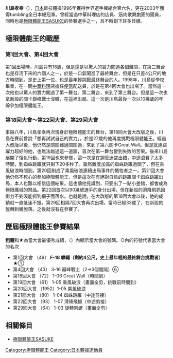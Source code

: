 {{japanese|japanese=川島孝幸|kana=かわしま たかゆき|romaji=Kawashima Takayuki}}
'''川島孝幸'''（{{bd|1979年|8月4日||||Kawashima Takayuki}}），[[日本|日本]]雜技體操1996年獲得世界選手權總合第六名，更在2003年獲得tumbling全日本總冠軍。曾經當過中華料理店的店員、筋肉歌舞劇團的團員，同時也是[[極限體能王SASUKE|極限體能王SASUKE]]的參賽選手之一，且不時創下許多佳績。

== 極限體能王的戰歷 ==

=== 第1回大會、第4回大會 ===

第1回出場時，川島只有18歲，但是還是以驚人的實力闖過各個難關，在第三舞台也是存活下來的六個人之一，於是一口氣闖進了最終舞台，但是在只差4公尺的地方時間到。是史上第一位、也是最年輕挑戰最終舞台的人。1998年，川島從學校畢業，在一間[[中華料理|中華料理]]店擔任[[便當|便當]]配送員，於是在第4回大會也出場了。當然這一次他也以驚人的實力闖過了第一舞台、第二舞台，來到了第三舞台。但是這一次也拿新設的關卡巔峰戰士沒轍，在這裡出局。這一次是川島最後一次以10幾歲的年齡參加極限體能王。

=== 第18回大會～第22回大會、第29回大會 ===

事隔八年，川島孝幸再次現身於極限體能王的舞台，第18回大會大改版之後，川島在賽前曾說「想再試試自己的實力」，於是27歲的他再度挑戰極限體能王。經過大改版以後，他仍然是關關難過關關過，來到了第六關卡Great Wall。但是就連跳躍力超好的他，也無法越過這一道牆，首次在第一舞台嘗到失敗的苦果。後來川島展開了復仇行動，第19回也來參賽，這一次是在鋼管迷宮出錯，中途浪費了太多時間，到蜘蛛跳躍就只剩下20多秒了。雖然難度加高的蜘蛛跳躍過關了，但在乘風破浪時間到。第20回則成了乘風破浪連續出局事件的犧牲者之一。第21回大會他仍然不死心的參加極限體能王，但是這次在有絕對自信的跳躍關卡蜘蛛跳躍出局，本人也難以相信這個結果。這也讓他見識到，只要出了一點小差錯，都會成為極限魔城的祭品。第22回首次以90幾號選手的身分出場，但在新設的滑降飛抓因衝力不夠沒能抓到網子而落水。也就是說，在大改版的第18回大會以後，他的成績就一直低迷不振。第29回相隔7回大會再次出場，當時已經33歲了，在新設的旋轉刺蝟脫落。之後就沒有在參賽了。

== 歷屆極限體能王參賽結果 ==

'''粗體'''和'''★'''為當大會最優秀成績，（）內顯示當大會的號碼。○內的符號代表當大會的名次

* 第1回大會  （49）  '''F-18 攀繩（剩約4公尺，史上最年輕的最終舞台挑戰者）'''★①
* 第4回大會  （43）  3-16 巔峰戰士（2→3個間隔）⑥
* 第18回大會 （72）  1-06 Great Wall（時間到）
* 第19回大會 （61）  1-05 乘風破浪（畫面全剪，挑戰前時間到）
* 第20回大會 （1952）1-05 乘風破浪
* 第21回大會 （80）  1-04 蜘蛛跳躍（中途剪接）
* 第22回大會 （93）  1-07 滑降飛抓（中途剪接）
* 第29回大會 （64）  1-03 旋轉刺蝟（畫面全剪）

== 相關條目 ==

* [[極限體能王SASUKE|極限體能王SASUKE]]

{{DEFAULTSORT:Kawashima Takayuki}}
[[Category:極限體能王|Category:極限體能王]]
[[Category:日本體操運動員|Category:日本體操運動員]]